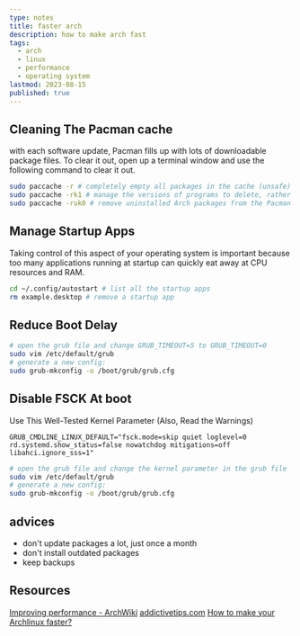 ```yaml
---
type: notes
title: faster arch
description: how to make arch fast
tags:
  - arch
  - linux
  - performance
  - operating system
lastmod: 2023-08-15
published: true
---
```


## Cleaning The Pacman cache

with each software update, Pacman fills up with lots of downloadable package files. To clear it out, open up a terminal window and use the following command to clear it out.

```sh
sudo paccache -r # completely empty all packages in the cache (unsafe)
sudo paccache -rk1 # manage the versions of programs to delete, rather than indiscriminately removing everything. a safe alternative to the line above.
sudo paccache -ruk0 # remove uninstalled Arch packages from the Pacman cache,
```

## Manage Startup Apps

Taking control of this aspect of your operating system is important because too many applications running at startup can quickly eat away at CPU resources and RAM.

```sh
cd ~/.config/autostart # list all the startup apps
rm example.desktop # remove a startup app
```

## Reduce Boot Delay

```sh
# open the grub file and change GRUB_TIMEOUT=5 to GRUB_TIMEOUT=0
sudo vim /etc/default/grub
# generate a new config:
sudo grub-mkconfig -o /boot/grub/grub.cfg
```

## Disable FSCK At boot

Use This Well-Tested Kernel Parameter (Also, Read the Warnings)

`GRUB_CMDLINE_LINUX_DEFAULT="fsck.mode=skip quiet loglevel=0 rd.systemd.show_status=false nowatchdog mitigations=off libahci.ignore_sss=1"`

```sh
# open the grub file and change the kernel parameter in the grub file
sudo vim /etc/default/grub
# generate a new config:
sudo grub-mkconfig -o /boot/grub/grub.cfg
```

## advices

- don't update packages a lot, just once a month
- don't install outdated packages
- keep backups

## Resources

[Improving performance - ArchWiki](https://wiki.archlinux.org/title/improving_performance)
[addictivetips.com](https://www.addictivetips.com/ubuntu-linux-tips/clean-and-speed-up-arch-linux/)
[How to make your Archlinux faster?](https://www.linkedin.com/pulse/how-make-your-archlinux-faster-sourav-goswami/)
